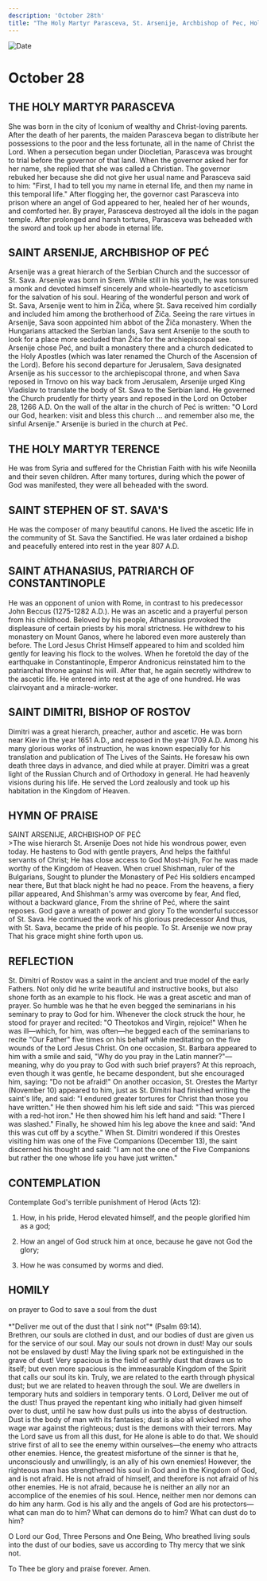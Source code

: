 ```yaml
---
description: 'October 28th'
title: "The Holy Martyr Parasceva, St. Arsenije, Archbishop of Pec, Holy Martyr Terence, St. Stephen of St. Sava's"
---
```


<CustomPaginator />
<RunningHead />

<Image src="/title-imprint.png" height={68} width={50} alt="Date" className="title-imprint"/>

# <div id="date">October <Image className="four-dot" src="/four-dot.png" height={15} width={15} alt="" />28</div>

## THE HOLY MARTYR PARASCEVA

She was born in the city of Iconium of wealthy and Christ-loving parents. After the death of her parents, the maiden Parasceva began to distribute her possessions to the poor and the less fortunate, all in the name of Christ the Lord. When a persecution began under Diocletian, Parasceva was brought to trial before the governor of that land. When the governor asked her for her name, she replied that she was called a Christian. The governor rebuked her because she did not give her usual name and Parasceva said to him: "First, I had to tell you my name in eternal life, and then my name in this temporal life." After flogging her, the governor cast Parasceva into prison where an angel of God appeared to her, healed her of her wounds, and comforted her. By prayer, Parasceva destroyed all the idols in the pagan temple. After prolonged and harsh tortures, Parasceva was beheaded with the sword and took up her abode in eternal life.

## SAINT ARSENIJE, ARCHBISHOP OF PEĆ

Arsenije was a great hierarch of the Serbian Church and the successor of St. Sava. Arsenije was born in Srem.  While still in his youth, he was tonsured a monk and devoted himself sincerely and whole-heartedly to asceticism for the salvation of his soul. Hearing of the wonderful person and work of St. Sava, Arsenije went to him in Žiča, where St. Sava received him cordially and included him among the brotherhood of Žiča. Seeing the rare virtues in Arsenije, Sava soon appointed him abbot of the Žiča monastery. When the Hungarians attacked the Serbian lands, Sava sent Arsenije to the south to look for a place more secluded than Žiča for the archiepiscopal see. Arsenije chose Peć, and built a monastery there and a church dedicated to the Holy Apostles (which was later renamed the Church of the Ascension of the Lord). Before his second departure for Jerusalem, Sava designated Arsenije as his successor to the archiepiscopal throne, and when Sava reposed in Trnovo on his way back from Jerusalem, Arsenije urged King Vladislav to translate the body of St. Sava to the Serbian land. He governed the Church prudently for thirty years and reposed in the Lord on October 28, 1266 A.D. On the wall of the altar in the church of Peć is written: "O Lord our God, hearken: visit and bless this church ... and remember also me, the sinful Arsenije." Arsenije is buried in the church at Peć.

## THE HOLY MARTYR TERENCE

He was from Syria and suffered for the Christian Faith with his wife Neonilla and their seven children. After many tortures, during which the power of God was manifested, they were all beheaded with the sword.

## SAINT STEPHEN OF ST. SAVA'S

He was the composer of many beautiful canons. He lived the ascetic life in the community of St. Sava the Sanctified. He was later ordained a bishop and peacefully entered into rest in the year 807 A.D.

## SAINT ATHANASIUS, PATRIARCH OF CONSTANTINOPLE

He was an opponent of union with Rome, in contrast to his predecessor John Beccus (1275-1282 A.D.). He was an ascetic and a prayerful person from his childhood. Beloved by his people, Athanasius provoked the displeasure of certain priests by his moral strictness. He withdrew to his monastery on Mount Ganos, where he labored even more austerely than before. The Lord Jesus Christ Himself appeared to him and scolded him gently for leaving his flock to the wolves. When he foretold the day of the earthquake in Constantinople, Emperor Andronicus reinstated him to the patriarchal throne against his will. After that, he again secretly withdrew to the ascetic life. He entered into rest at the age of one hundred. He was clairvoyant and a miracle-worker.

## SAINT DIMITRI, BISHOP OF ROSTOV

Dimitri was a great hierarch, preacher, author and ascetic. He was born near Kiev in the year 1651 A.D., and reposed in the year 1709 A.D. Among his many glorious works of instruction, he was known especially for his translation and publication of The Lives of the Saints. He foresaw his own death three days in advance, and died while at prayer. Dimitri was a great light of the Russian Church and of Orthodoxy in general. He had heavenly visions during his life. He served the Lord zealously and took up his habitation in the Kingdom of Heaven.


## HYMN OF PRAISE
<div style={{textAlign:'center', color:'crimson', fontWeight:'bold'}}>
SAINT ARSENIJE, ARCHBISHOP OF PEĆ
</div>
>The wise hierarch St. Arsenije  
Does not hide his wondrous power, even today.  
He hastens to God with gentle prayers,  
And helps the faithful servants of Christ;  
He has close access to God Most-high,  
For he was made worthy of the Kingdom of Heaven.  
When cruel Shishman, ruler of the Bulgarians,  
Sought to plunder the Monastery of Peć  
His soldiers encamped near there,  
But that black night he had no peace.  
From the heavens, a fiery pillar appeared,  
And Shishman's army was overcome by fear,  
And fled, without a backward glance,  
From the shrine of Peć, where the saint reposes.  
God gave a wreath of power and glory  
To the wonderful successor of St. Sava.  
He continued the work of his glorious predecessor  
And thus, with St. Sava, became the pride of his people.  
To St. Arsenije we now pray  
That his grace might shine forth upon us.  


## REFLECTION

St. Dimitri of Rostov was a saint in the ancient and true model of the early Fathers. Not only did he write beautiful and instructive books, but also shone forth as an example to his flock. He was a great ascetic and man of prayer. So humble was he that he even begged the seminarians in his seminary to pray to God for him. Whenever the clock struck the hour, he stood for prayer and recited: "O Theotokos and Virgin, rejoice!" When he was ill—which, for him, was often—he begged each of the seminarians to recite "Our Father" five times on his behalf while meditating on the five wounds of the Lord Jesus Christ. On one occasion, St. Barbara appeared to him with a smile and said, "Why do you pray in the Latin manner?"—meaning, why do you pray to God with such brief prayers? At this reproach, even though it was gentle, he became despondent, but she encouraged him, saying: "Do not be afraid!" On another occasion, St. Orestes the Martyr (November 10) appeared to him, just as St. Dimitri had finished writing the saint's life, and said: "I endured greater tortures for Christ than those you have written." He then showed him his left side and said: "This was pierced with a red-hot iron." He then showed him his left hand and said: "There I was slashed." Finally, he showed him his leg above the knee and said: "And this was cut off by a scythe." When St. Dimitri wondered if this Orestes visiting him was one of the Five Companions (December 13), the saint discerned his thought and said: "I am not the one of the Five Companions but rather the one whose life you have just written."

## CONTEMPLATION

Contemplate God's terrible punishment of Herod (Acts 12):

1. How, in his pride, Herod elevated himself, and the people glorified him as a god;

2. How an angel of God struck him at once, because he gave not God the glory;

3. How he was consumed by worms and died.


## HOMILY
<div style={{textAlign:'center', color:'crimson', fontWeight:'bold'}}>
on prayer to God to save a soul from the dust
</div>
<br />
<div style={{textAlign:'right'}}>
*"Deliver me out of the dust that I sink not"* (Psalm 69:14).
</div>
Brethren, our souls are clothed in dust, and our bodies of dust are given us for the service of our soul. May our souls not drown in dust! May our souls not be enslaved by dust! May the living spark not be extinguished in the grave of dust! Very spacious is the field of earthly dust that draws us to itself; but even more spacious is the immeasurable Kingdom of the Spirit that calls our soul its kin. Truly, we are related to the earth through physical dust; but we are related to heaven through the soul. We are dwellers in temporary huts and soldiers in temporary tents. O Lord, Deliver me out of the dust! Thus prayed the repentant king who initially had given himself over to dust, until he saw how dust pulls us into the abyss of destruction. Dust is the body of man with its fantasies; dust is also all wicked men who wage war against the righteous; dust is the demons with their terrors. May the Lord save us from all this dust, for He alone is able to do that. We should strive first of all to see the enemy within ourselves—the enemy who attracts other enemies. Hence, the greatest misfortune of the sinner is that he, unconsciously and unwillingly, is an ally of his own enemies! However, the righteous man has strengthened his soul in God and in the Kingdom of God, and is not afraid. He is not afraid of himself, and therefore is not afraid of his other enemies. He is not afraid, because he is neither an ally nor an accomplice of the enemies of his soul. Hence, neither men nor demons can do him any harm. God is his ally and the angels of God are his protectors—what can man do to him? What can demons do to him? What can dust do to him? 

O Lord our God, Three Persons and One Being, Who breathed living souls into the dust of our bodies, save us according to Thy mercy that we sink not.

To Thee be glory and praise forever. Amen.